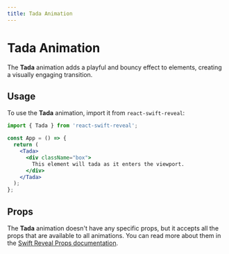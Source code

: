 ```yaml
---
title: Tada Animation
---
```


# Tada Animation

The **Tada** animation adds a playful and bouncy effect to elements, creating a visually engaging transition.

## Usage

To use the **Tada** animation, import it from `react-swift-reveal`:

```jsx filename="App.jsx" {3} copy
import { Tada } from 'react-swift-reveal';

const App = () => {
  return (
    <Tada>
      <div className="box">
        This element will tada as it enters the viewport.
      </div>
    </Tada>
  );
};
```

## Props

The **Tada** animation doesn't have any specific props, but it accepts all the props that are available to all animations. You can read more about them in the [Swift Reveal Props documentation](/animations/props/).
